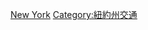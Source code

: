 {{commonscat|Rail transportation in New York}}

[[Category:美國各州鐵路|New York]]
[[Category:紐約州交通|Category:紐約州交通]]
